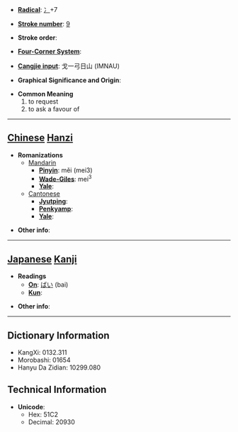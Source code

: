 * '''[[Wiktionary:Chinese radical index| Radical]]''': [[Wiktionary:Chinese radical index 冫|冫]]+7

* '''[[Wiktionary:Chinese total strokes index|Stroke number]]''': [[Wiktionary:Chinese total strokes index 9|9]]

* '''Stroke order''': 

* '''[[Wiktionary:Chinese four corner index|Four-Corner System]]''': 

* '''[[Wiktionary:Chinese Cangjie index|Cangjie input]]''': 戈一弓日山 (IMNAU)

* '''Graphical Significance and Origin''': 

* '''Common Meaning'''
*#to request
*# to ask a favour of


----

== [[Chinese]] [[Hanzi]] ==

* '''Romanizations'''
** [[Mandarin]]
*** '''[[Pinyin]]''': měi (mei3)
*** '''[[Wade-Giles]]''': mei<sup>3</sup>
*** '''[[Yale]]''': 
**[[Cantonese]]
***'''[[Jyutping]]''':
***'''[[Penkyamp]]''': 
***'''[[Yale]]''': 

* '''Other info''': 

----

== [[Japanese]] [[Kanji]] ==

* '''Readings'''
** '''[[On]]''': [[ばい]] (bai)
** '''[[Kun]]''': 

* '''Other info''':  

----

== Dictionary Information ==

* KangXi: 0132.311
* Morobashi: 01654
* Hanyu Da Zidian: 10299.080

== Technical Information ==

* '''Unicode''':
** Hex: 51C2
** Decimal: 20930
